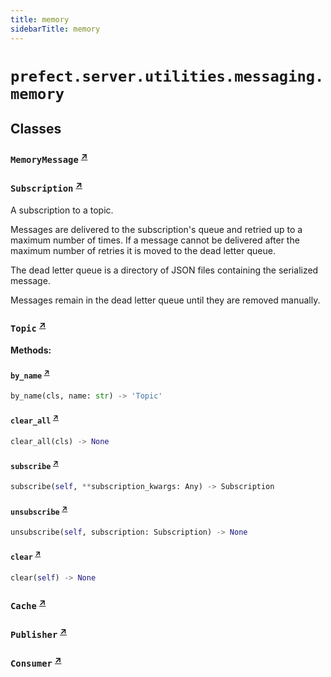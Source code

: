 ```yaml
---
title: memory
sidebarTitle: memory
---
```


# `prefect.server.utilities.messaging.memory`

## Classes

### `MemoryMessage` <sup><a href="https://github.com/PrefectHQ/prefect/blob/main/src/prefect/server/utilities/messaging/memory.py#L74" target="_blank">↗</a></sup>

### `Subscription` <sup><a href="https://github.com/PrefectHQ/prefect/blob/main/src/prefect/server/utilities/messaging/memory.py#L80" target="_blank">↗</a></sup>


A subscription to a topic.

Messages are delivered to the subscription's queue and retried up to a
maximum number of times. If a message cannot be delivered after the maximum
number of retries it is moved to the dead letter queue.

The dead letter queue is a directory of JSON files containing the serialized
message.

Messages remain in the dead letter queue until they are removed manually.


### `Topic` <sup><a href="https://github.com/PrefectHQ/prefect/blob/main/src/prefect/server/utilities/messaging/memory.py#L188" target="_blank">↗</a></sup>

**Methods:**

#### `by_name` <sup><a href="https://github.com/PrefectHQ/prefect/blob/main/src/prefect/server/utilities/messaging/memory.py#L199" target="_blank">↗</a></sup>

```python
by_name(cls, name: str) -> 'Topic'
```

#### `clear_all` <sup><a href="https://github.com/PrefectHQ/prefect/blob/main/src/prefect/server/utilities/messaging/memory.py#L208" target="_blank">↗</a></sup>

```python
clear_all(cls) -> None
```

#### `subscribe` <sup><a href="https://github.com/PrefectHQ/prefect/blob/main/src/prefect/server/utilities/messaging/memory.py#L213" target="_blank">↗</a></sup>

```python
subscribe(self, **subscription_kwargs: Any) -> Subscription
```

#### `unsubscribe` <sup><a href="https://github.com/PrefectHQ/prefect/blob/main/src/prefect/server/utilities/messaging/memory.py#L218" target="_blank">↗</a></sup>

```python
unsubscribe(self, subscription: Subscription) -> None
```

#### `clear` <sup><a href="https://github.com/PrefectHQ/prefect/blob/main/src/prefect/server/utilities/messaging/memory.py#L221" target="_blank">↗</a></sup>

```python
clear(self) -> None
```

### `Cache` <sup><a href="https://github.com/PrefectHQ/prefect/blob/main/src/prefect/server/utilities/messaging/memory.py#L248" target="_blank">↗</a></sup>

### `Publisher` <sup><a href="https://github.com/PrefectHQ/prefect/blob/main/src/prefect/server/utilities/messaging/memory.py#L293" target="_blank">↗</a></sup>

### `Consumer` <sup><a href="https://github.com/PrefectHQ/prefect/blob/main/src/prefect/server/utilities/messaging/memory.py#L326" target="_blank">↗</a></sup>
